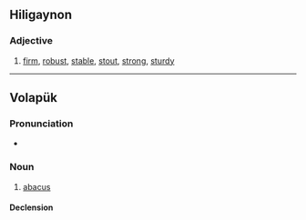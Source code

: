 ==Hiligaynon==

===Adjective===
{{hil-adj|bákud}}

# [[firm]], [[robust]], [[stable]], [[stout]], [[strong]], [[sturdy]]

----

==Volapük==

===Pronunciation===
* {{IPA|[baˈkud]|lang=vo}}

===Noun===
{{vo-noun}}

# [[abacus]]

====Declension====
{{vo-decl-noun}}